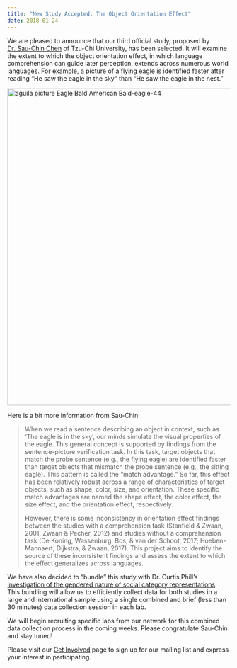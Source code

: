 ```yaml
---
title: "New Study Accepted: The Object Orientation Effect"
date: 2018-01-24
---
```


<span style="font-weight:400;">We are pleased to announce that our third official study, proposed by </span><a href="http://scchen.com/en/" target="_blank" rel="noopener">Dr. Sau-Chin Chen</a><span style="font-weight:400;"> of Tzu-Chi University, has been selected. It will examine the extent to which the object orientation effect, in which language comprehension can guide later perception, extends across numerous world languages. For example, a picture of a flying eagle is identified faster after reading “He saw the eagle in the sky” than “He saw the eagle in the nest.” </span>

<img class="alignnone size-full wp-image-224" src="https://psysciacc.org/wp-content/uploads/2018/01/aguila-picture-eagle-bald-american-bald-eagle-44.jpg" alt="aguila picture Eagle Bald American Bald-eagle-44" width="1114" height="716" />

<span style="font-weight:400;">Here is a bit more information from Sau-Chin:</span>
<blockquote><span style="font-weight:400;">When we read a sentence describing an object in context, such as ‘The eagle is in the sky’, our minds simulate the visual properties of the eagle. This general concept is supported by findings from the sentence-picture verification task. In this task, target objects that match the probe sentence (e.g., the flying eagle) are identified faster than target objects that mismatch the probe sentence (e.g., the sitting eagle). This pattern is called the “match advantage.” So far, this effect has been relatively robust across a range of characteristics of target objects, such as shape, color, size, and orientation. These specific match advantages are named the shape effect, the color effect, the size effect, and the orientation effect, respectively. </span>

<span style="font-weight:400;">However, there is some inconsistency in orientation effect findings between the studies with a comprehension task (Stanfield &amp; Zwaan, 2001; Zwaan &amp; Pecher, 2012) and studies without a comprehension task (De Koning, Wassenburg, Bos, &amp; van der Schoot, 2017; Hoeben-Mannaert, Dijkstra, &amp; Zwaan, 2017). This project aims to identify the source of these inconsistent findings and assess the extent to which the effect generalizes across languages. </span></blockquote>
<span style="font-weight:400;">We have also decided to “bundle” this study with Dr. Curtis Phill’s <a href="https://psysciacc.org/2017/12/05/accepted-for-2018-gendered-social-category-representations/" target="_blank" rel="noopener">investigation of the gendered nature of social category representations</a>. This bundling will allow us to efficiently collect data for both studies in a large and international sample using a single combined and brief (less than 30 minutes) data collection session in each lab.</span>

<span style="font-weight:400;">We will begin recruiting specific labs from our network for this combined data collection process in the coming weeks. Please congratulate Sau-Chin and stay tuned!</span>

Please visit our <a href="https://psysciacc.org/get-involved/" target="_blank" rel="noopener">Get Involved</a> page to sign up for our mailing list and express your interest in participating.
